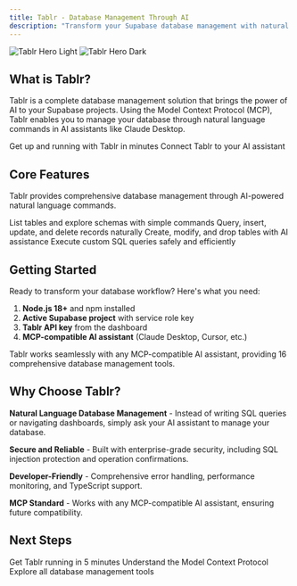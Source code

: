 ```yaml
---
title: Tablr - Database Management Through AI
description: "Transform your Supabase database management with natural language through the Model Context Protocol"
---
```


<img
  className="block dark:hidden"
  src="/images/hero-light.png"
  alt="Tablr Hero Light"
/>
<img
  className="hidden dark:block"
  src="/images/hero-dark.png"
  alt="Tablr Hero Dark"
/>

## What is Tablr?

Tablr is a complete database management solution that brings the power of AI to your Supabase projects. Using the Model Context Protocol (MCP), Tablr enables you to manage your database through natural language commands in AI assistants like Claude Desktop.

<CardGroup cols={2}>
  <Card
    title="Quick Start"
    icon="rocket"
    href="/quickstart"
  >
    Get up and running with Tablr in minutes
  </Card>
  <Card
    title="MCP Integration"
    icon="plug"
    href="/mcp/index"
  >
    Connect Tablr to your AI assistant
  </Card>
</CardGroup>

## Core Features

Tablr provides comprehensive database management through AI-powered natural language commands.

<CardGroup cols={2}>
  <Card
    title="Database Discovery"
    icon="search"
    href="/mcp/tools/list-tables"
  >
    List tables and explore schemas with simple commands
  </Card>
  <Card
    title="Data Operations"
    icon="database"
    href="/mcp/tools/query-records"
  >
    Query, insert, update, and delete records naturally
  </Card>
  <Card
    title="Table Management"
    icon="table"
    href="/mcp/tools/create-table"
  >
    Create, modify, and drop tables with AI assistance
  </Card>
  <Card
    title="Custom SQL"
    icon="code"
    href="/mcp/tools/execute-sql"
  >
    Execute custom SQL queries safely and efficiently
  </Card>
</CardGroup>

## Getting Started

Ready to transform your database workflow? Here's what you need:

1. **Node.js 18+** and npm installed
2. **Active Supabase project** with service role key
3. **Tablr API key** from the dashboard
4. **MCP-compatible AI assistant** (Claude Desktop, Cursor, etc.)

<Note>
Tablr works seamlessly with any MCP-compatible AI assistant, providing 16 comprehensive database management tools.
</Note>

## Why Choose Tablr?

**Natural Language Database Management** - Instead of writing SQL queries or navigating dashboards, simply ask your AI assistant to manage your database.

**Secure and Reliable** - Built with enterprise-grade security, including SQL injection protection and operation confirmations.

**Developer-Friendly** - Comprehensive error handling, performance monitoring, and TypeScript support.

**MCP Standard** - Works with any MCP-compatible AI assistant, ensuring future compatibility.

## Next Steps

<CardGroup cols={3}>
  <Card
    title="Quick Start"
    icon="play"
    href="/quickstart"
  >
    Get Tablr running in 5 minutes
  </Card>
  <Card
    title="Learn MCP"
    icon="graduation-cap"
    href="/mcp/what-is-mcp"
  >
    Understand the Model Context Protocol
  </Card>
  <Card
    title="Browse Tools"
    icon="toolbox"
    href="/mcp/tools/index"
  >
    Explore all database management tools
  </Card>
</CardGroup>
